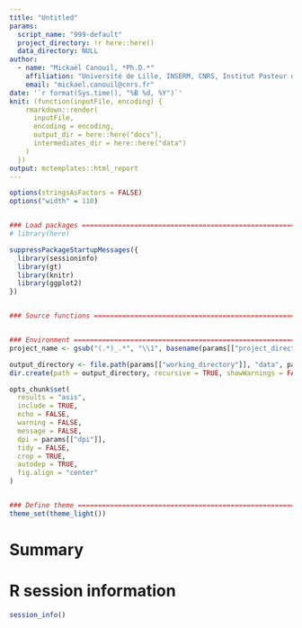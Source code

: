 ```yaml
---
title: "Untitled"
params:
  script_name: "999-default"
  project_directory: !r here::here()
  data_directory: NULL
author:
  - name: "Mickaël Canouil, *Ph.D.*"
    affiliation: "Université de Lille, INSERM, CNRS, Institut Pasteur de Lille, UMR 1283/8199 - EGID, F-59000, Lille, France."
    email: "mickael.canouil@cnrs.fr"
date: '`r format(Sys.time(), "%B %d, %Y")`'
knit: (function(inputFile, encoding) {
    rmarkdown::render(
      inputFile,
      encoding = encoding, 
      output_dir = here::here("docs"),
      intermediates_dir = here::here("data")
    )
  })
output: mctemplates::html_report
---
```


```r
options(stringsAsFactors = FALSE)
options("width" = 110)


### Load packages ==================================================================================
# library(here)

suppressPackageStartupMessages({
  library(sessioninfo)
  library(gt)
  library(knitr)
  library(ggplot2)
})


### Source functions ===============================================================================


### Environment ====================================================================================
project_name <- gsub("(.*)_.*", "\\1", basename(params[["project_directory"]]))

output_directory <- file.path(params[["working_directory"]], "data", params[["script_name"]])
dir.create(path = output_directory, recursive = TRUE, showWarnings = FALSE, mode = "0775")

opts_chunk$set(
  results = "asis",
  include = TRUE,
  echo = FALSE,
  warning = FALSE,
  message = FALSE,
  dpi = params[["dpi"]],
  tidy = FALSE,
  crop = TRUE,
  autodep = TRUE,
  fig.align = "center"
)


### Define theme ===================================================================================
theme_set(theme_light())
```

# Summary


# R session information

```r
session_info()
```
